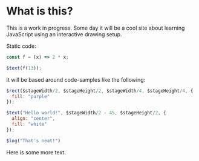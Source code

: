# What is this?

This is a work in progress. Some day it will be a cool site about learning JavaScript using an interactive drawing
 setup.
 
 Static code:
 
 ```js
const f = (x) => 2 * x;

$text(f(13));
```

It will be based around code-samples like the following:

```js height=220 live=true
$rect($stageWidth/2, $stageHeight/2, $stageWidth/4, $stageHeight/4, {
  fill: "purple"
});

$text("Hello world!", $stageWidth/2 - 45, $stageHeight/2, {
  align: "center",
  fill: "white"
});

$log("That's neat!")
```

Here is some more text.
